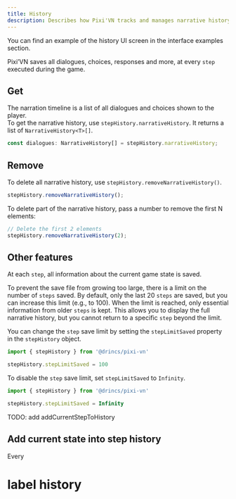 ```yaml
---
title: History
description: Describes how Pixi'VN tracks and manages narrative history, including dialogue, choices, step counters, and save limits.
---
```



<Callout title="UI screen" type="info">

You can find an example of the history UI screen in the <DynamicLink href="/start/interface-examples#history">interface examples</DynamicLink> section.

</Callout>

Pixi’VN saves all dialogues, choices, responses and more, at every `step` executed during the game.

## Get

The narration timeline is a list of all dialogues and choices shown to the player.\
To get the narrative history, use `stepHistory.narrativeHistory`. It returns a list of `NarrativeHistory<T>[]`.

```typescript
const dialogues: NarrativeHistory[] = stepHistory.narrativeHistory;
```

## Remove

To delete all narrative history, use `stepHistory.removeNarrativeHistory()`.

```typescript
stepHistory.removeNarrativeHistory();
```

To delete part of the narrative history, pass a number to remove the first N elements:

```typescript
// Delete the first 2 elements
stepHistory.removeNarrativeHistory(2);
```

## Other features

<Accordions>

<Accordion title="Limit of saved steps" id="limit-saved-steps">

At each `step`, all information about the current game state is saved.

To prevent the save file from growing too large, there is a limit on the number of `steps` saved. By default, only the last 20 `steps` are saved, but you can increase this limit (e.g., to 100). When the limit is reached, only essential information from older `steps` is kept. This allows you to display the full <DynamicLink href="/start/history">narrative history</DynamicLink>, but you cannot <DynamicLink href="/start/labels-flow#go-back">return</DynamicLink> to a specific `step` beyond the limit.

You can change the `step` save limit by setting the `stepLimitSaved` property in the `stepHistory` object.

```typescript
import { stepHistory } from '@drincs/pixi-vn'

stepHistory.stepLimitSaved = 100
```

To disable the `step` save limit, set `stepLimitSaved` to `Infinity`.

```typescript
import { stepHistory } from '@drincs/pixi-vn'

stepHistory.stepLimitSaved = Infinity
```

</Accordion>

</Accordions>

<Comments>
TODO: add addCurrentStepToHistory

## Add current state into step history

Every

# label history

</Comments>

